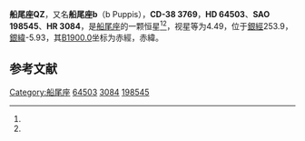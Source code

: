 {{Starbox begin
| name = 船尾座QZ
}}
{{Starbox observe
| epoch = [[J2000.0|J2000.0]]
| constell = [[船尾座|船尾座]]<ref name=SIMBAD>{{cite web
 | url=http://simbad.u-strasbg.fr/simbad/sim-id?Ident=HR+3084
 | title=Pulsating variable Star
 | publisher=Centre de Données astronomiques de Strasbourg
 | work=SIMBAD
 | accessdate=2012-07-13
 | archive-date=2021-01-28
 | archive-url=https://web.archive.org/web/20210128025238/http://simbad.u-strasbg.fr/simbad/sim-id?Ident=HR+3084
 }}</ref><ref name=DATA>{{cite web
 | url=http://vizier.u-strasbg.fr/viz-bin/VizieR-5?-out.add=.&-source=5050&-corr=PK=HR&-out.max=9999&HR=3084
 | title=VizieR Detailed Page
 | accessdate=2012-07-13
 | archive-date=2016-03-05
 | archive-url=https://web.archive.org/web/20160305002401/http://vizier.u-strasbg.fr/viz-bin/VizieR-5?-out.add=.&-source=5050&-corr=PK=HR&-out.max=9999&HR=3084
 }}</ref>
| 星官 = 
| ra = {{RA|7|52|38.7}}<ref name=SIMBAD /><ref name=DATA />
| dec = {{DEC|-38|51|47}}<ref name=SIMBAD /><ref name=DATA />
| appmag_v = 4.49<ref name=SIMBAD /><ref name=DATA />
}}
{{Starbox character
| class = B2.5V<ref name=SIMBAD /><ref name=DATA />
| b-v = -0.19<ref name=SIMBAD /><ref name=DATA />
| u-b = -0.69<ref name=SIMBAD /><ref name=DATA />
| r-i = -0.16<ref name=SIMBAD /><ref name=DATA />
| variable = 
}}
{{Starbox astrometry
| radial_v = -0.69
| prop_mo_ra = -31
| parallax = 0.012
| p_error = 
}}
{{Starbox catalog
| names =CD-38 3769，[[SAO星表|SAO]] 198545，[[HD星表|HD]] 64503，[[HR星表|HR]] 3084}}
{{Starbox reference |Simbad=HR+3084}}
{{Starbox end}}

'''船尾座QZ'''，又名'''船尾座b'''（b Puppis），'''CD-38 3769'''，'''HD 64503'''、'''SAO 198545'''、'''HR 3084'''，是[[船尾座|船尾座]]的一颗恒星<ref name=SIMBAD /><ref name=DATA />，视星等为4.49，位于[[銀道座標系|銀經]]253.9，[[銀道座標系|銀緯]]-5.93，其[[B1900.0|B1900.0]]坐标为赤經{{RA|7|49|6.2}}，赤緯{{DEC|-38|-5.93|14}}。

== 参考文献 ==
{{reflist}}

{{star-stub}}

{{船尾座恒星}}
{{星官|弧矢|9|32}}
[[Category:船尾座|Category:船尾座]]
[[Category:HD和HDE天體|64503]]
[[Category:HR天體|3084]]
[[Category:SAO天體|198545]]